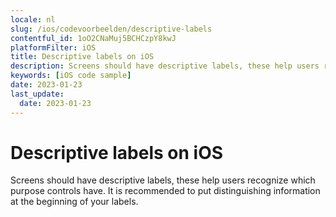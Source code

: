 ```yaml
---
locale: nl
slug: /ios/codevoorbeelden/descriptive-labels
contentful_id: 1oO2CNaMuj5BCHCzpY8kwJ
platformFilter: iOS
title: Descriptive labels on iOS
description: Screens should have descriptive labels, these help users recognize which purpose controls have.
keywords: [iOS code sample]
date: 2023-01-23
last_update:
  date: 2023-01-23
---
```


# Descriptive labels on iOS

Screens should have descriptive labels, these help users recognize which purpose controls have. It is recommended to put distinguishing information at the beginning of your labels.

<CodeSample id="screen-labels" locale="nl" platform="ios"/>
